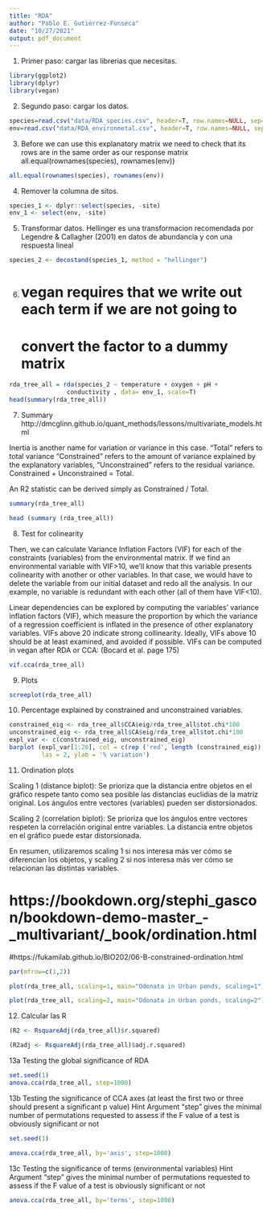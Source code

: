 ```yaml
---
title: "RDA"
author: "Pablo E. Gutiérrez-Fonseca"
date: "10/27/2021"
output: pdf_document
---
```



1. Primer paso: cargar las librerias que necesitas.

```r

library(ggplot2)
library(dplyr)
library(vegan)

```



2. Segundo paso: cargar los datos.

```r

species=read.csv("data/RDA_species.csv", header=T, row.names=NULL, sep=",")
env=read.csv("data/RDA_environmetal.csv", header=T, row.names=NULL, sep=",")

```



3.  Before we can use this explanatory matrix we need to check 
that its rows are in the same order as our response matrix
all.equal(rownames(species), rownames(env))

```r

all.equal(rownames(species), rownames(env))

```



4. Remover la columna de sitos.
```r
species_1 <- dplyr::select(species, -site)
env_1 <- select(env, -site)

```



5.  Transformar datos.
Hellinger es una transformacion recomendada por Legendre & Callagher (2001)
en datos de abundancia y con una respuesta lineal

```r

species_2 <- decostand(species_1, method = "hellinger")

```



6. # vegan requires that we write out each term if we are not going to 
# convert the factor to a dummy matrix

```r

rda_tree_all = rda(species_2 ~ temperature + oxygen + pH +
                conductivity , data= env_1, scale=T)
head(summary(rda_tree_all))

```



7. Summary
http://dmcglinn.github.io/quant_methods/lessons/multivariate_models.html

Inertia is another name for variation or variance in this case. 
“Total” refers to total variance
“Constrained” refers to the amount of variance explained by the explanatory variables,
“Unconstrained” refers to the residual variance. 
Constrained + Unconstrained = Total.

An R2 statistic can be derived simply as Constrained / Total.

```r
summary(rda_tree_all)

head (summary (rda_tree_all))
```


8. Test for colinearity

Then, we can calculate Variance Inflation Factors (VIF) for each of the constraints (variables) from the environmental matrix. If we find an environmental variable with VIF>10, we'll know that this variable presents colinearity with another or other variables. In that case, we would have to delete the variable from our initial dataset and redo all the analysis. In our example, no variable is redundant with each other (all of them have VIF<10).

Linear dependencies can be explored by computing the variables’ variance 
inflation factors (VIF), which measure the proportion by which the variance of a 
regression coefficient is inflated in the presence of other explanatory variables. 
VIFs above 20 indicate strong collinearity. Ideally, VIFs above 10 should be at least 
examined, and avoided if possible. VIFs can be computed in vegan after RDA 
or CCA: (Bocard et al. page 175)

```r
vif.cca(rda_tree_all)

```


9. Plots
```r
screeplot(rda_tree_all)

```


10. Percentage explained by constrained and unconstrained variables.


```r
constrained_eig <- rda_tree_all$CCA$eig/rda_tree_all$tot.chi*100
unconstrained_eig <- rda_tree_all$CA$eig/rda_tree_all$tot.chi*100
expl_var <- c(constrained_eig, unconstrained_eig)
barplot (expl_var[1:20], col = c(rep ('red', length (constrained_eig)), rep ('black', length (unconstrained_eig))),
         las = 2, ylab = '% variation')

```


11. Ordination plots

Scaling 1 (distance biplot): Se prioriza que la distancia entre objetos en el gráfico respete tanto como sea posible las distancias euclidias de la matriz original. Los ángulos entre vectores (variables) pueden ser distorsionados.

Scaling 2 (correlation biplot): Se prioriza que los ángulos entre vectores respeten la correlación original entre variables. La distancia entre objetos en el gráfico puede estar distorsionada.

En resumen, utilizaremos scaling 1 si nos interesa más ver cómo se diferencian los objetos, y 
scaling 2 si nos interesa más ver cómo se relacionan las distintas variables.

# https://bookdown.org/stephi_gascon/bookdown-demo-master_-_multivariant/_book/ordination.html
#https://fukamilab.github.io/BIO202/06-B-constrained-ordination.html

```r
par(mfrow=c(1,2))

plot(rda_tree_all, scaling=1, main="Odonata in Urban ponds, scaling=1")

plot(rda_tree_all, scaling=2, main="Odonata in Urban ponds, scaling=2")

```


12. Calcular las R

```r
(R2 <- RsquareAdj(rda_tree_all)$r.squared)

(R2adj <- RsquareAdj(rda_tree_all)$adj.r.squared)

```


13a Testing the global significance of RDA

```r
set.seed(1)
anova.cca(rda_tree_all, step=1000)

```



13b Testing the significance of CCA axes (at least the first two or three should present a significant p value)
Hint Argument "step" gives the minimal number of permutations requested 
to assess if the F value of a test is obviously significant or not

```r
set.seed(1)

anova.cca(rda_tree_all, by='axis', step=1000)

```



13c Testing the significance of terms (environmental variables)
Hint Argument "step" gives the minimal number of permutations requested 
to assess if the F value of a test is obviously significant or not

```r
anova.cca(rda_tree_all, by='terms', step=1000)

```



